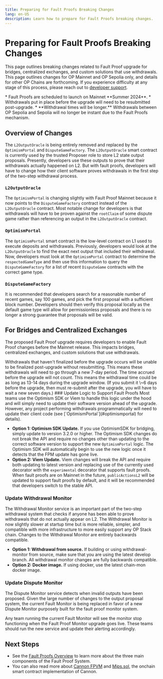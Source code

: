 ```yaml
---
title: Preparing for Fault Proofs Breaking Changes
lang: en-US
description: Learn how to prepare for Fault Proofs breaking changes.
---
```



# Preparing for Fault Proofs Breaking Changes

This page outlines breaking changes related to Fault Proof upgrade for bridges, centralized exchanges, and custom solutions that use withdrawals. This page outlines changes for OP Mainnet and OP Sepolia only, and details for other OP Chains are forthcoming.
If you experience difficulty at any stage of this process, please reach out to [developer support](https://github.com/ethereum-optimism/developers/discussions).

<Callout type="warning">
  *   Fault Proofs are scheduled to launch on Mainnet **Summer 2024**.
  *   Withdrawals put in place before the upgrade will need to be resubmitted post-upgrade.
  *   **Withdrawal times will be longer.** Withdrawals between OP Sepolia and Sepolia will no longer be instant due to the Fault Proofs mechanism.
</Callout>

## Overview of Changes

The `L2OutputOracle` is being entirely removed and replaced by the `OptimismPortal` and `DisputeGameFactory`. The `L2OutputOracle` smart contract is currently used by the trusted Proposer role to store L2 state output proposals.
Presently, developers use these outputs to prove that their withdrawals actually happened on L2. But with fault proofs, developers will have to change how their client software proves withdrawals in the first step of the two-step withdrawal process.

### `L2OutputOracle`

The `OptimismPortal` is changing slightly with Fault Proof Mainnet because it now points to the `DisputeGameFactory` contract instead of the `L2OutputOracle` contract.
Most notable change for developers is that withdrawals will have to be proven against the `rootClaim` of some dispute game rather than referencing an output in the `L2OutputOracle` contract.

### `OptimismPortal`

The `OptimismPortal` smart contract is the low-level contract on L1 used to execute deposits and withdrawals.
Previously, developers would look at the `L2OutputOracle` to find the exact next output that included their withdrawal.
Now, developers must look at the `OptimismPortal` contract to determine the `respectedGameType` and then use this information to query the `DisputeGameFactory` for a list of recent `DisputeGame` contracts with the correct game type.

### `DisputeGameFactory`

It is recommended that developers search for a reasonable number of recent games, say 100 games, and pick the first proposal with a sufficient block number.
Developers should then verify this proposal locally as the default game type will allow for permissionless proposals and there is no longer a strong guarantee that proposals will be valid.

## For Bridges and Centralized Exchanges

The proposed Fault Proof upgrade requires developers to enable Fault Proof changes before the Mainnet release. This impacts bridges, centralized exchanges, and custom solutions that use withdrawals.

<Callout type="error">
  Withdrawals that haven't finalized before the upgrade occurs will be unable to be finalized post-upgrade without resubmitting. This means these withdrawals will need to go through a new 7-day period. The time accrued before the upgrade will not count.
  This means the withdrawal time could be as long as 13-14 days during the upgrade window. (If you submit it \~6 days before the upgrade, then must re-submit after the upgrade, you will have to wait a new seven days.)
</Callout>

<Steps>
  ### Update Logic to Support Fault Proofs

  <Callout type="info">
    Most teams use the Optimism SDK or Viem to handle this logic under the hood and will simply need to update their software version ahead of the upgrade. However, any project performing withdrawals programmatically will need to update their client code (see [`OptimismPortal`](#optimismportal) for details).
  </Callout>

  *   **Option 1: Optimism SDK Update.** If you use OptimismSDK for bridging, simply update to version 3.2.0 or higher.
      The Optimism SDK changes do not break the API and require no changes other than updating to the correct software version to support the new `OptimismPortal` logic. The Optimism SDK will automatically begin to use the new logic once it detects that the FPM update has gone live.
  *   **Option 2: Viem Update.** Viem changes will break the API and require both updating to latest version and replacing use of the currently used decorator with the `experimental` decorator that supports fault proofs. When fault proofs are on Mainnet in the future, `publicActionsL2` will be updated to support fault proofs by default, and it will be recommended that developers switch to the stable API.

  ### Update Withdrawal Monitor

  The Withdrawal Monitor service is an important part of the two-step withdrawal system that checks if anyone has been able to prove withdrawals that do not actually appear on L2.
  The Withdrawal Monitor is now slightly slower at startup time but is more reliable, simpler, and compatible with more infrastructure to more easily support any OP Stack chain.
  Changes to the Withdrawal Monitor are entirely backwards compatible.

  *   **Option 1: Withdrawal from source.** If building or using withdrawal-monitor from source, make sure that you are using the latest develop branch. All withdrawal monitor changes are fully backwards compatible.
  *   **Option 2: Docker image.** If using docker, use the latest chain-mon docker image.

  ### Update Dispute Monitor

  The Dispute Monitor service detects when invalid outputs have been proposed. Given the large number of changes to the output proposal system, the current Fault Monitor is being replaced in favor of a new Dispute Monitor purposely built for the fault proof monitor system.

  <Callout type="warning">
    Any team running the current Fault Monitor will see the monitor stop functioning when the Fault Proof Monitor upgrade goes live. These teams should run the new service and update their alerting accordingly.
  </Callout>
</Steps>

## Next Steps

*   See the [Fault Proofs Overview](/stack/protocol/fault-proofs/overview) to learn more about the three main components of the Fault Proof System.
*   You can also read more about [Cannon FPVM](/stack/protocol/fault-proofs/cannon) and [Mips.sol](/stack/protocol/fault-proofs/mips), the onchain smart contract implementation of Cannon.

